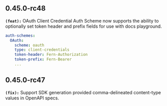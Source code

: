 ## 0.45.0-rc48
**`(feat):`** OAuth Client Credential Auth Scheme now supports the ability to optionally
set token header and prefix fields for use with docs playground.

```yml api.yml
auth-schemes:
  OAuth:
    scheme: oauth
    type: client-credentials
    token-header: Fern-Authorization
    token-prefix: Fern-Bearer
    ...
```


## 0.45.0-rc47
**`(fix):`** Support SDK generation provided comma-delineated content-type values in OpenAPI specs.


